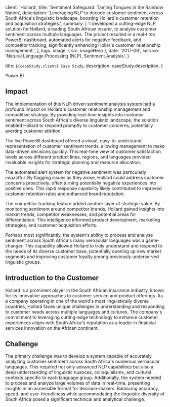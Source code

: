 
  client: 'Hollard',
  title: 'Sentiment Safeguard: Taming Tongues in the Rainbow Nation',
  description:
    'Leveraging NLP to decode customer sentiment across South Africa\'s linguistic landscape, boosting Hollard\'s customer retention and acquisition strategies.',
  summary: [
    'I developed a cutting-edge NLP solution for Hollard, a leading South African insurer, to analyse customer sentiment across multiple languages. The project resulted in a real-time PowerBI dashboard, automated alerts for negative feedback, and competitor tracking, significantly enhancing Hollar\'s customer relationship management.',
  ],
  logo,
  image: { src: imageHero },
  date: '2017-06',
  service: 'Natural Language Processing (NLP), Sentiment Analysis',
}

  title: `${caseStudy.client} Case Study`,
  description: caseStudy.description,
}

<TagList>
  <TagListItem>Power BI</TagListItem>
</TagList>

## Impact

The implementation of this NLP-driven sentiment analysis system had a profound impact on Hollard's customer relationship management and competitive strategy. By providing real-time insights into customer sentiment across South Africa's diverse linguistic landscape, the solution enabled Hollard to respond promptly to customer concerns, potentially averting customer attrition.

The live PowerBI dashboard offered a visual, easy-to-understand representation of customer sentiment trends, allowing management to make data-driven decisions quickly. This real-time view of customer satisfaction levels across different product lines, regions, and languages provided invaluable insights for strategic planning and resource allocation.

The automated alert system for negative sentiment was particularly impactful. By flagging issues as they arose, Hollard could address customer concerns proactively, often turning potentially negative experiences into positive ones. This rapid response capability likely contributed to improved customer retention rates and enhanced brand reputation.

The competitor tracking feature added another layer of strategic value. By monitoring sentiment around competitor brands, Hollard gained insights into market trends, competitor weaknesses, and potential areas for differentiation. This intelligence informed product development, marketing strategies, and customer acquisition efforts.

Perhaps most significantly, the system's ability to process and analyse sentiment across South Africa's many vernacular languages was a game-changer. This capability allowed Hollard to truly understand and respond to the needs of its diverse customer base, potentially opening up new market segments and improving customer loyalty among previously underserved linguistic groups.

## Introduction to the Customer

Hollard is a prominent player in the South African insurance industry, known for its innovative approaches to customer service and product offerings. As a company operating in one of the world's most linguistically diverse countries, Hollard faces unique challenges in understanding and responding to customer needs across multiple languages and cultures. The company's commitment to leveraging cutting-edge technology to enhance customer experiences aligns with South Africa's reputation as a leader in financial services innovation on the African continent.

## Challenge

The primary challenge was to develop a system capable of accurately analyzing customer sentiment across South Africa's numerous vernacular languages. This required not only advanced NLP capabilities but also a deep understanding of linguistic nuances, colloquialisms, and cultural contexts specific to each language group. Additionally, the system needed to process and analyze large volumes of data in real-time, presenting insights in an accessible format for decision-makers. Balancing accuracy, speed, and user-friendliness while accommodating the linguistic diversity of South Africa posed a significant technical and analytical challenge.
